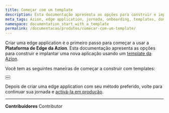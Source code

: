 ```yaml
---
title: Começar com um template
description: Esta documentação apresenta as opções para construir e implantar uma nova aplicação usando um template da Azion.
meta_tags: Azion, edge application, jornada, onboarding, templates, domínios, tráfego
namespace: documentation_start_with_a_template
permalink: /documentacao/produtos/comecar-com-um-template/
---
```



Criar uma edge application é o primeiro passo para começar a usar a **Plataforma de Edge da Azion**. Esta documentação apresenta as opções para construir e implantar uma nova aplicação usando um [template da Azion](/pt-br/documentacao/produtos/marketplace/templates/).

Você tem as seguintes maneiras de começar a construir com templates:

<Button href="/pt-br/documentacao/produtos/usar-um-template-via-azion-console/" text="Via Real-Time Manager" variant="secondary">

</Button>

<br />

<Button href="/pt-br/documentacao/produtos/azion-cli/criar-application/" text="Via Azion CLI" variant="secondary">

</Button>

Depois de criar uma edge application com seu método preferido, volte para continuar sua jornada e [activá-la em produção](/pt-br/documentacao/produtos/ative-em-producao/).



---


**Contribuidores** <ContributorList>Contributor</ContributorList>
